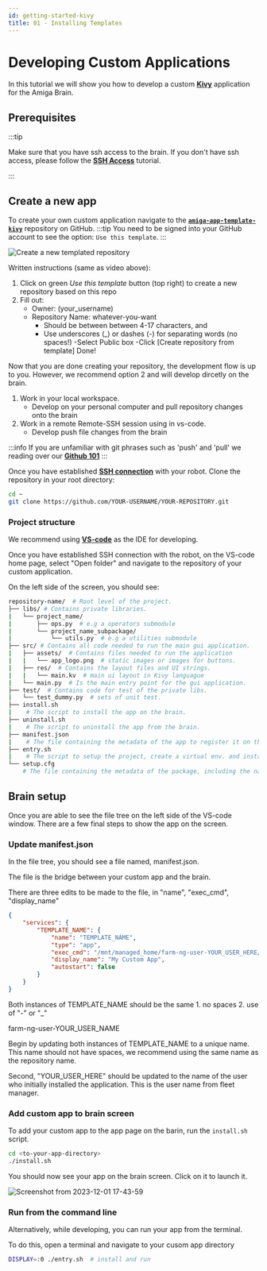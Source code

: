 ```yaml
---
id: getting-started-kivy
title: 01 - Installing Templates
---
```


# Developing Custom Applications

In this tutorial we will show you how to develop a custom [**Kivy**](https://kivy.org/) application for the Amiga Brain.

## Prerequisites

:::tip

Make sure that you have ssh access to the brain. If you don't have ssh access, please follow the [**SSH Access**](/docs/ssh) tutorial.

:::

## Create a new app

To create your own custom application navigate to the [**`amiga-app-template-kivy`**](https://github.com/farm-ng/amiga-app-template-kivy) repository on GitHub.
:::tip
You need to be signed into your GitHub account to see the option:  `Use this template`.
:::


![Create a new templated repository](https://user-images.githubusercontent.com/5157099/205272492-356c1540-948e-43dc-8f60-8992caa8d511.gif)

Written instructions (same as video above):
1. Click on green *Use this template* button (top right) to create a new repository based on this repo
2. Fill out:
    - Owner: (your_username)
    - Repository Name: whatever-you-want
        - Should be between between 4-17 characters, and
        - Use underscores (_) or dashes (-) for separating words (no spaces!)
    -Select Public box
    -Click [Create repository from template]
Done!

Now that you are done creating your repository, the development flow is up to you. However, we recommend option 2 and
will develop dircetly on the brain.

1. Work in your local workspace.
    - Develop on your personal computer and pull repository changes onto the brain
2. Work in a remote Remote-SSH session using in vs-code.
    - Develop push file changes from the brain

:::info
If you are unfamiliar with git phrases such as 'push' and 'pull' we reading over our [**Github 101**](/docs/support/github-101)
:::

Once you have established [**SSH connection**](/docs/ssh) with your robot. Clone the repository in your root directory:

```bash
cd ~
git clone https://github.com/YOUR-USERNAME/YOUR-REPOSITORY.git
```

### Project structure

We recommend using [**VS-code**](https://code.visualstudio.com/docs/introvideos/basics) as the IDE for developing.

Once you have established SSH connection with the robot, on the VS-code home page, select "Open folder" and navigate to
the repository of your custom application.

On the left side of the screen, you should see:

```bash
repository-name/  # Root level of the project.
├── libs/ # Contains private libraries.
|   └── project_name/
|       ├── ops.py  # e.g a operators submodule
|       └── project_name_subpackage/
|           └── utils.py  # e.g a utilities submodule
├── src/ # Contains all code needed to run the main gui application.
|   ├── assets/  # Contains files needed to run the application
|   |   └── app_logo.png  # static images or images for buttons.
|   ├── res/  # Contains the layout files and UI strings.
|   |   └── main.kv  # main ui layout in Kivy languague
|   └── main.py  # Is the main entry point for the gui application.
├── test/  # Contains code for test of the private libs.
|   └── test_dummy.py  # sets of unit test.
├── install.sh
|    # The script to install the app on the brain.
├── uninstall.sh
|    # The script to uninstall the app from the brain.
├── manifest.json
|    # The file containing the metadata of the app to register it on the brain.
├── entry.sh
|    # The script to setup the project, create a virtual env. and install dependencies.
└── setup.cfg
    # The file containing the metadata of the package, including the name, versioning, etc. Learn more here: https://setuptools.pypa.io/en/latest/userguide/declarative_config.html

```

## Brain setup

Once you are able to see the file tree on the left side of the VS-code window. There are a few final steps
to show the app on the screen.

### Update manifest.json
In the file tree, you should see a file named, manifest.json.

The file is the bridge between your custom app and the brain.

There are three edits to be made to the file, in "name", "exec_cmd", "display_name"

```json
{
    "services": {
        "TEMPLATE_NAME": {
            "name": "TEMPLATE_NAME",
            "type": "app",
            "exec_cmd": "/mnt/managed_home/farm-ng-user-YOUR_USER_HERE/camera-streamer-kivy/entry.sh",
            "display_name": "My Custom App",
            "autostart": false
        }
    }
}
```
Both instances of TEMPLATE_NAME should be the same
    1. no spaces
    2. use of "-" or "_"

farm-ng-user-YOUR_USER_NAME

Begin by updating both instances of TEMPLATE_NAME to a unique name.
This name should not have spaces, we recommend using the same name as the repository name.

Second, "YOUR_USER_HERE" should be updated to the name of the user who initially installed the application.
This is the user name from fleet manager.

### Add custom app to brain screen

To add your custom app to the app page on the barin, run the `install.sh` script.

```bash
cd <to-your-app-directory>
./install.sh
```

You should now see your app on the brain screen. Click on it to launch it.

![Screenshot from 2023-12-01 17-43-59](https://github.com/farm-ng/amiga-dev-kit/assets/5157099/aac51d8a-ec34-4b85-9e73-f151c008e64c)


### Run from the command line

Alternatively, while developing, you can run your app from the terminal.

To do this, open a terminal and navigate to your cusom app directory

```bash
DISPLAY=:0 ./entry.sh  # install and run
```
